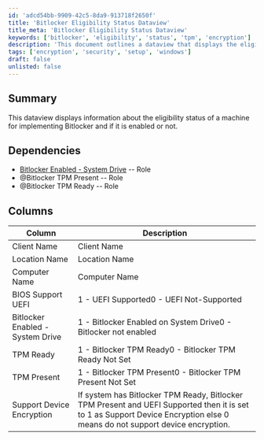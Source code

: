 ```yaml
---
id: 'adcd54bb-9909-42c5-8da9-913718f2650f'
title: 'Bitlocker Eligibility Status Dataview'
title_meta: 'Bitlocker Eligibility Status Dataview'
keywords: ['bitlocker', 'eligibility', 'status', 'tpm', 'encryption']
description: 'This document outlines a dataview that displays the eligibility status of machines for implementing Bitlocker, including whether it is enabled and the necessary dependencies for proper functionality.'
tags: ['encryption', 'security', 'setup', 'windows']
draft: false
unlisted: false
---
```

## Summary

This dataview displays information about the eligibility status of a machine for implementing Bitlocker and if it is enabled or not.

## Dependencies

- [Bitlocker Enabled - System Drive](https://proval.itglue.com/DOC-5078775-7920473) -- Role
- @Bitlocker TPM Present -- Role
- @Bitlocker TPM Ready -- Role

## Columns

| Column                          | Description                                                                                                                                    |
|---------------------------------|------------------------------------------------------------------------------------------------------------------------------------------------|
| Client Name                     | Client Name                                                                                                                                   |
| Location Name                   | Location Name                                                                                                                                 |
| Computer Name                   | Computer Name                                                                                                                                 |
| BIOS Support UEFI               | 1 - UEFI Supported0 - UEFI Not-Supported                                                                                                  |
| Bitlocker Enabled - System Drive | 1 - Bitlocker Enabled on System Drive0 - Bitlocker not enabled                                                                           |
| TPM Ready                       | 1 - Bitlocker TPM Ready0 - Bitlocker TPM Ready Not Set                                                                                   |
| TPM Present                     | 1 - Bitlocker TPM Present0 - Bitlocker TPM Present Not Set                                                                               |
| Support Device Encryption        | If system has Bitlocker TPM Ready, Bitlocker TPM Present and UEFI Supported then it is set to 1 as Support Device Encryption else 0 means do not support device encryption. |













